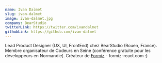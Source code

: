 ```yaml
---
name: Ivan Dalmet
slug: ivan-dalmet
image: ivan-dalmet.jpg
company: BearStudio
twitterLink: https://twitter.com/ivandalmet
githubLink: https://github.com/ivan-dalmet
---
```


Lead Product Designer (UX, UI, FrontEnd) chez BearStudio (Rouen, France). Membre
organisateur de Codeurs en Seine (conférence gratuite pour les développeurs en
Normandie). Créateur de [Formiz](https://formiz-react.com) - formiz-react.com :)
